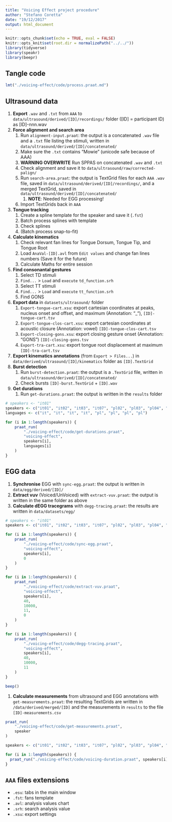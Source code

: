 ```yaml
---
title: "Voicing Effect project procedure"
author: "Stefano Coretta"
date: "19/12/2017"
output: html_document
---
```


```r
knitr::opts_chunk$set(echo = TRUE, eval = FALSE)
knitr::opts_knit$set(root.dir = normalizePath("../../"))
library(tidyverse)
library(speakr)
library(beepr)
```

## Tangle code

```r
lmt("./voicing-effect/code/process.praat.md")
```


## Ultrasound data

1. **Export** `.wav` and `.txt` from `AAA` to `data/ultrasound/derived/[ID]/recordings/` folder ([ID] = participant ID) as [ID]-nnn.wav
1. **Force alignment and search area**
    1. Run `alignment-input.praat`: the output is a concatenated `.wav` file and a `.txt` file listing the stimuli, written in `data/ultrasound/derived/[ID]/concatenated/`
    1. Make sure the `.txt` contains "Mowie" (unicode safe because of AAA)
    1. **WARNING OVERWRITE** Run SPPAS on concatenated `.wav` and `.txt`
    1. Check alignment and save it to `data/ultrasound/raw/corrected-palign/`
    1. Run `search-area.praat`: the output is TextGrid files for each `AAA` `.wav` file, saved in `data/ultrasound/derived/[ID]/recordings/`, and a merged TextGrid, saved in `data/ultrasound/derived/[ID]/concatenated/`
        1. **NOTE**: Needed for EGG processing!
    1. Import TextGrids back in `AAA`
1. **Tongue tracking**
    1. Create a spline template for the speaker and save it (`.fst`)
    1. Batch process splines with template
    1. Check splines
    1. (Batch process snap-to-fit)
1. **Calculate kinematics**
    1. Check relevant fan lines for Tongue Dorsum, Tongue Tip, and Tongue Root
    1. Load `AnaVal-[ID].avl` from `Edit values` and change fan lines numbers (Save it for the future)
    1. Calculate Maths for entire session
1. **Find consonantal gestures**
    1. Select TD stimuli
    1. `Find...` > `Load` and `execute` `td_function.srh`
    1. Select TT stimuli
    1. `Find...` > `Load` and `execute` `tt_function.srh`
    1. Find GONS
1. **Export data** in `datasets/ultrasound/` folder
    1. `Export-tongue-cart.xsu`: export cartesian coordinates at peaks, nucleus onset and offset, and maximum (Annotation: "_"), `[ID]-tongue-cart.tsv`
    1. `Export-tongue-clos-cart.xsu`: export cartesian coordinates at acoustic closure (Annotation: vowel) `[ID]-tongue-clos-cart.tsv`
    1. `Export-closing-gons.xsu`: export closing gesture onset (Annotation: "GONS") `[ID]-closing-gons.tsv`
    1. `Export-tra-cart.xsu`: export tongue root displacement at maximum `[ID]-tra-cart.tsv`
1. **Export kinematics annotations** (from `Export > Files...`) in `data/derived/ultrasound/[ID]/kinematics` folder as `[ID].TextGrid`
1. **Burst detection**
    1. Run `burst-detection.praat`: the output is a `.TextGrid` file, written in `data/ultrasound/derived/[ID]/concatenated/`
    1. Check bursts `[ID]-burst.TextGrid` + `[ID].wav`
1. **Get durations**
    1. Run `get-durations.praat`: the output is written in the `results` folder
   
```r
# speakers <- "it01"
speakers <- c("it01", "it02", "it03", "it07", "pl02", "pl03", "pl04", "pl05")
languages <- c("it", "it", "it", "it", "pl", "pl", "pl", "pl")

for (i in 1:length(speakers)) {
    praat_run(
        "./voicing-effect/code/get-durations.praat",
        "voicing-effect",
        speakers[i],
        languages[i]
    )
}
```


## EGG data

1. **Synchronise** EGG with `sync-egg.praat`: the output is written in `data/egg/derived/[ID]/`
1. **Extract vuv** (Voiced/UnVoiced) with `extract-vuv.praat`: the output is written in the same folder as above
1. **Calculate dEGG tracegrams** with `degg-tracing.praat`: the results are written in `data/datasets/egg/`

```r
# speakers <- "it01"
speakers <- c("it01", "it02", "it03", "it07", "pl02", "pl03", "pl04", "pl05")

for (i in 1:length(speakers)) {
    praat_run(
        "./voicing-effect/code/sync-egg.praat",
        "voicing-effect",
        speakers[i],
        0
    )
}

for (i in 1:length(speakers)) {
    praat_run(
        "./voicing-effect/code/extract-vuv.praat",
        "voicing-effect",
        speakers[i],
        40,
        10000,
        11,
        0
    )
}

for (i in 1:length(speakers)) {
    praat_run(
        "./voicing-effect/code/degg-tracing.praat",
        "voicing-effect",
        speakers[i],
        40,
        10000,
        11
    )
}

beep()
```

1. **Calculate measurements** from ultrasound and EGG annotations with `get-measurements.praat`: the resulting TextGrids are written in `/data/derived/merged/[ID]` and the measurements in `results` to the file `[ID]-measurements.csv`

```r
praat_run(
    "./voicing-effect/code/get-measurements.praat",
    speaker
)
```

```r
speakers <- c("it01", "it02", "it03", "it07", "pl02", "pl03", "pl04", "pl05")

for (i in 1:length(speakers)) {
  praat_run("./voicing-effect/code/voicing-duration.praat", speakers[i])
}
```


## `AAA` files extensions
* `.esu`: tabs in the main window
* `.fst`: fans template
* `.avl`: analysis values chart
* `.srh`: search analysis value
* `.xsu`: export settings
